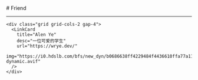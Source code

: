
<BaseLayout PageID="friend">
  <BaseCard title="Friend">
# Friend

---

    <div class="grid grid-cols-2 gap-4">
      <LinkCard
        title="Alen Ye"
        desc="一位可爱的学生"
        url="https://wrye.dev/"
        img="https://i0.hdslb.com/bfs/new_dyn/b0686638ff4229484f4436610ffa77a11066292128.png@1052w_!web-dynamic.avif"
      />
    </div>

  </BaseCard>
</BaseLayout>
